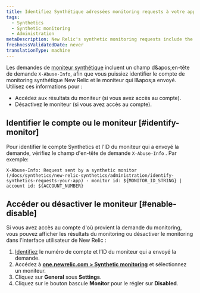 ```yaml
---
title: Identifiez Synthétique adressées monitoring requests à votre application
tags:
  - Synthetics
  - Synthetic monitoring
  - Administration
metaDescription: New Relic's synthetic monitoring requests include the x-info-abuse header to help you identify the account and monitor that sent it.
freshnessValidatedDate: never
translationType: machine
---
```


Les demandes de [moniteur synthétique](/docs/synthetics/new-relic-synthetics/using-monitors/add-edit-monitors) incluent un champ d&amp;apos;en-tête de demande `X-Abuse-Info`, afin que vous puissiez identifier le compte de monitoring synthétique New Relic et le moniteur qui l&amp;apos;a envoyé. Utilisez ces informations pour :

* Accédez aux résultats du moniteur (si vous avez accès au compte).
* Désactivez le moniteur (si vous avez accès au compte).

## Identifier le compte ou le moniteur [#identify-monitor]

Pour identifier le compte Synthetics et l'ID du moniteur qui a envoyé la demande, vérifiez le champ d'en-tête de demande `X-Abuse-Info` . Par exemple:

```
X-Abuse-Info: Request sent by a synthetic monitor (/docs/synthetics/new-relic-synthetics/administration/identify-synthetics-requests-your-app) - monitor id: ${MONITOR_ID_STRING} | account id: ${ACCOUNT_NUMBER}
```

## Accéder ou désactiver le moniteur [#enable-disable]

Si vous avez accès au compte d'où provient la demande du monitoring, vous pouvez afficher les résultats du monitoring ou désactiver le monitoring dans l'interface utilisateur de New Relic :

1. [Identifiez](#identify-monitor) le numéro de compte et l’ID du moniteur qui a envoyé la demande.
2. Accédez à <DNT>**[one.newrelic.com &gt; Synthetic monitoring](https://one.newrelic.com/synthetics-nerdlets)**</DNT> et sélectionnez un moniteur.
3. Cliquez sur <DNT>**General**</DNT> sous <DNT>**Settings**</DNT>.
4. Cliquez sur le bouton bascule <DNT>**Monitor**</DNT> pour le régler sur <DNT>**Disabled**</DNT>.